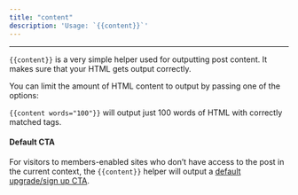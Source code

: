 ```yaml
---
title: "content"
description: 'Usage: `{{content}}`'
---
```


***


`{{content}}` is a very simple helper used for outputting post content. It makes sure that your HTML gets output correctly.

You can limit the amount of HTML content to output by passing one of the options:

`{{content words="100"}}` will output just 100 words of HTML with correctly matched tags.

#### Default CTA

For visitors to members-enabled sites who don’t have access to the post in the current context, the `{{content}}` helper will output a [default upgrade/sign up CTA](/themes/members/#default-cta).